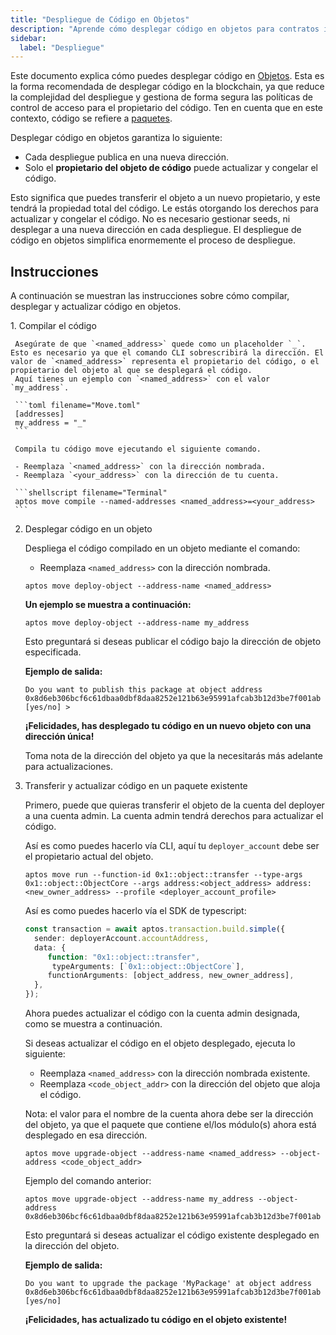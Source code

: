 ```yaml
---
title: "Despliegue de Código en Objetos"
description: "Aprende cómo desplegar código en objetos para contratos inteligentes Move en Aptos."
sidebar:
  label: "Despliegue"
---
```



Este documento explica cómo puedes desplegar código en [Objetos](/es/build/smart-contracts/objects). Esta es la forma recomendada de desplegar código en la blockchain, ya que reduce la complejidad del despliegue
y gestiona de forma segura las políticas de control de acceso para el propietario del código. Ten en cuenta que en este contexto, código se refiere a [paquetes](/es/build/smart-contracts/book/packages).

Desplegar código en objetos garantiza lo siguiente:

- Cada despliegue publica en una nueva dirección.
- Solo el **propietario del objeto de código** puede actualizar y congelar el código.

Esto significa que puedes transferir el objeto a un nuevo propietario, y este tendrá la propiedad total del código. Le estás otorgando los derechos para actualizar y congelar el código.
No es necesario gestionar seeds, ni desplegar a una nueva dirección en cada despliegue. El despliegue de código en objetos simplifica enormemente el proceso de despliegue.

## Instrucciones

A continuación se muestran las instrucciones sobre cómo compilar, desplegar y actualizar código en objetos.

<Steps>
  1. Compilar el código

     Asegúrate de que `<named_address>` quede como un placeholder `_`. Esto es necesario ya que el comando CLI sobrescribirá la dirección. El valor de `<named_address>` representa el propietario del código, o el propietario del objeto al que se desplegará el código.
     Aquí tienes un ejemplo con `<named_address>` con el valor `my_address`.

     ```toml filename="Move.toml"
     [addresses]
     my_address = "_"
     ```

     Compila tu código move ejecutando el siguiente comando.

     - Reemplaza `<named_address>` con la dirección nombrada.
     - Reemplaza `<your_address>` con la dirección de tu cuenta.

     ```shellscript filename="Terminal"
     aptos move compile --named-addresses <named_address>=<your_address>
     ```

  2. Desplegar código en un objeto

     Despliega el código compilado en un objeto mediante el comando:

     - Reemplaza `<named_address>` con la dirección nombrada.

     ```shellscript filename="Terminal"
     aptos move deploy-object --address-name <named_address>
     ```

     **Un ejemplo se muestra a continuación:**

     ```shellscript filename="Terminal"
     aptos move deploy-object --address-name my_address
     ```

     Esto preguntará si deseas publicar el código bajo la dirección de objeto especificada.

     **Ejemplo de salida:**

     ```shellscript filename="Terminal"
     Do you want to publish this package at object address 0x8d6eb306bcf6c61dbaa0dbf8daa8252e121b63e95991afcab3b12d3be7f001ab [yes/no] >
     ```

     **¡Felicidades, has desplegado tu código en un nuevo objeto con una dirección única!**

     Toma nota de la dirección del objeto ya que la necesitarás más adelante para actualizaciones.

  3. Transferir y actualizar código en un paquete existente

     Primero, puede que quieras transferir el objeto de la cuenta del deployer a una cuenta admin. La cuenta admin tendrá derechos para actualizar el código.

     Así es como puedes hacerlo vía CLI, aquí tu `deployer_account` debe ser el propietario actual del objeto.

     ```shellscript
     aptos move run --function-id 0x1::object::transfer --type-args 0x1::object::ObjectCore --args address:<object_address> address:<new_owner_address> --profile <deployer_account_profile>
     ```

     Así es como puedes hacerlo vía el SDK de typescript:

     ```typescript
     const transaction = await aptos.transaction.build.simple({
       sender: deployerAccount.accountAddress,
       data: {
      	  function: "0x1::object::transfer",
           typeArguments: [`0x1::object::ObjectCore`],
      	  functionArguments: [object_address, new_owner_address],
       },
     });
     ```

     Ahora puedes actualizar el código con la cuenta admin designada, como se muestra a continuación.

     Si deseas actualizar el código en el objeto desplegado, ejecuta lo siguiente:

     - Reemplaza `<named_address>` con la dirección nombrada existente.
     - Reemplaza `<code_object_addr>` con la dirección del objeto que aloja el código.

     Nota: el valor para el nombre de la cuenta ahora debe ser la dirección del objeto, ya que el paquete que contiene el/los módulo(s) ahora está desplegado en esa dirección.

     ```shellscript filename="Terminal"
     aptos move upgrade-object --address-name <named_address> --object-address <code_object_addr>
     ```

     Ejemplo del comando anterior:

     ```shellscript filename="Terminal"
     aptos move upgrade-object --address-name my_address --object-address 0x8d6eb306bcf6c61dbaa0dbf8daa8252e121b63e95991afcab3b12d3be7f001ab
     ```

     Esto preguntará si deseas actualizar el código existente desplegado en la dirección del objeto.

     **Ejemplo de salida:**

     ```shellscript filename="Terminal"
     Do you want to upgrade the package 'MyPackage' at object address 0x8d6eb306bcf6c61dbaa0dbf8daa8252e121b63e95991afcab3b12d3be7f001ab [yes/no]
     ```

     **¡Felicidades, has actualizado tu código en el objeto existente!**
</Steps>
